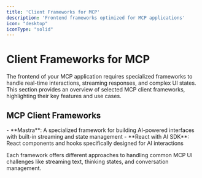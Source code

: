```yaml
---
title: 'Client Frameworks for MCP'
description: 'Frontend frameworks optimized for MCP applications'
icon: "desktop"
iconType: "solid"
---
```


# <Icon icon="desktop" iconType="solid" color="#3B82F6" /> Client Frameworks for MCP

The frontend of your MCP application requires specialized frameworks to handle real-time interactions, streaming responses, and complex UI states. This section provides an overview of selected MCP client frameworks, highlighting their key features and use cases.

## <Icon icon="star" iconType="solid" /> MCP Client Frameworks

<CardGroup cols={2}>
- <Icon icon="rocket" iconType="solid" /> **Mastra**: A specialized framework for building AI-powered interfaces with built-in streaming and state management
- <Icon icon="react" iconType="brands" /> **React with AI SDK**: React components and hooks specifically designed for AI interactions
</CardGroup>

Each framework offers different approaches to handling common MCP UI challenges like streaming text, thinking states, and conversation management. 